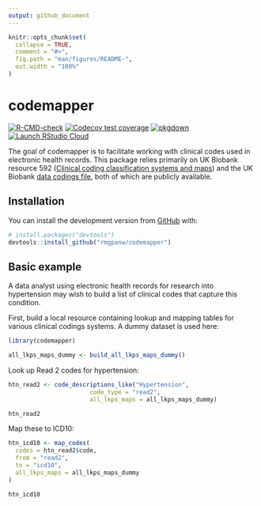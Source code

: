 ```yaml
---
output: github_document
---
```


<!-- README.md is generated from README.Rmd. Please edit that file -->

```r
knitr::opts_chunk$set(
  collapse = TRUE,
  comment = "#>",
  fig.path = "man/figures/README-",
  out.width = "100%"
)
```

# codemapper

<!-- badges: start -->

[![R-CMD-check](https://github.com/rmgpanw/codemapper/workflows/R-CMD-check/badge.svg)](https://github.com/rmgpanw/codemapper/actions) [![Codecov test coverage](https://codecov.io/gh/rmgpanw/codemapper/branch/master/graph/badge.svg)](https://codecov.io/gh/rmgpanw/codemapper?branch=master) [![pkgdown](https://github.com/rmgpanw/codemapper/workflows/pkgdown/badge.svg)](https://github.com/rmgpanw/codemapper/actions) [![Launch RStudio Cloud](https://img.shields.io/badge/RStudio-Cloud-blue)](https://rstudio.cloud/project/4007004)

<!-- badges: end -->

The goal of codemapper is to facilitate working with clinical codes used in electronic health records. This package relies primarily on UK Biobank resource 592 ([Clinical coding classification systems and maps](https://biobank.ndph.ox.ac.uk/ukb/refer.cgi?id=592)) and the UK Biobank [data codings file](https://biobank.ctsu.ox.ac.uk/crystal/exinfo.cgi?src=accessing_data_guide), both of which are publicly available.

## Installation

You can install the development version from [GitHub](https://github.com/) with:

``` r
# install.packages("devtools")
devtools::install_github("rmgpanw/codemapper")
```

## Basic example

A data analyst using electronic health records for research into hypertension may wish to build a list of clinical codes that capture this condition.

First, build a local resource containing lookup and mapping tables for various clinical codings systems. A dummy dataset is used here:

```r
library(codemapper)

all_lkps_maps_dummy <- build_all_lkps_maps_dummy()
```

Look up Read 2 codes for hypertension:

```r
htn_read2 <- code_descriptions_like("Hypertension",
                       code_type = "read2",
                       all_lkps_maps = all_lkps_maps_dummy)

htn_read2
```

Map these to ICD10:

```r
htn_icd10 <- map_codes(
  codes = htn_read2$code,
  from = "read2",
  to = "icd10",
  all_lkps_maps = all_lkps_maps_dummy
)

htn_icd10
```
